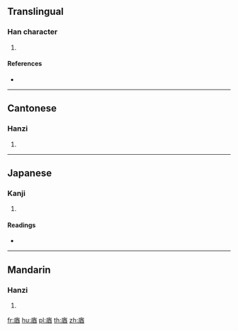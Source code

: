 {{character info/new}}
==Translingual==

===Han character===
{{Han char|rn=53|rad=广|as=07|sn=10|four=00261|canj=IMCW|ids=⿸广酉}}

# {{defn|Han|sort=广07}}

====References====
* {{Han ref|kx=0346.220|dkj=09338|dj=0656.160|hdz=20885.050|uh=5EAE|ud=24238|bh=D176|bd=53622}}

----

==Cantonese==

===Hanzi===
{{yue-hanzi|jyut=[[jau4]], [[jau5]]|y=yau4, yau5}}

# {{defn|lang=yue|sort=广07}}

----

==Japanese==

===Kanji===
{{ja-kanji|grade=|rs=广07}}

# {{defn|lang=ja|sort=广07}}

====Readings====
* {{ja-readings|on=[[いう]] (iu), [[ゆ]] (yu)|kun=}}

----

==Mandarin==

===Hanzi===
{{cmn-hanzi|pin=[[yǒu]] ([[you3]]), [[yóu]] ([[you2]])|wg=yu<sup>3</sup>, yu<sup>2</sup>}}

# {{defn|lang=cmn|sort=广07}}

[[fr:庮]]
[[hu:庮]]
[[pl:庮]]
[[th:庮]]
[[zh:庮]]